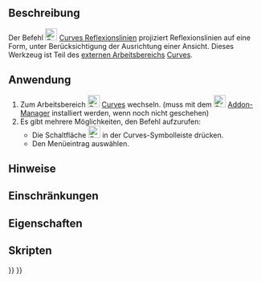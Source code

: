 <languages/>

{{Docnav/de
|[[Curves_CompressionSpring/de|Druckfeder]]
|[[Curves_MultiLoft/de|MultiLoft]]
|[[Curves_Workbench/de|Curves]]
|IconL=Curves_CompressionSpring.svg
|IconR=Curves_MultiLoft.svg
|IconC=Curves_workbench_icon.svg
}}

{{GuiCommand/de
|Name=Curves ReflectLines
|Name/de=Curves Reflexionslinien
|MenuLocation=Surfaces → Reflect Lines
|Workbenches=[[Curves_Workbench/de|Curves]]
}}

<span id="Description"></span>
==Beschreibung==

Der Befehl [[Image:Curves_ReflectLines.svg|24px]] [[Curves_ReflectLines/de|Curves Reflexionslinien]] projiziert Reflexionslinien auf eine Form, unter Berücksichtigung der Ausrichtung einer Ansicht. Dieses Werkzeug ist Teil des [[external workbenches/de|externen Arbeitsbereichs]] [[Curves Workbench/de|Curves]].

<span id="Usage"></span>
==Anwendung==

# Zum Arbeitsbereich [[Image:Curves_workbench_icon.svg|24px]] [[Curves_Workbench/de|Curves]] wechseln. (muss mit dem  [[Image:Std_AddonMgr.svg|24px]] [[Std_AddonMgr/de|Addon-Manager]] installiert werden, wenn noch nicht geschehen)
# Es gibt mehrere Möglichkeiten, den Befehl aufzurufen:
#* Die Schaltfläche [[Image:Curves_ReflectLines.svg|24px]] in der Curves-Symbolleiste drücken.
#* Den Menüeintrag {{MenuCommand|Surfaces → Reflect Lines}} auswählen.


<span id="Notes"></span>
==Hinweise==


<span id="Limitations"></span>
==Einschränkungen==


<span id="Properties"></span>
==Eigenschaften==


<span id="Scripting"></span>
==Skripten==


{{Docnav/de
|[[Curves_CompressionSpring/de|Druckfeder]]
|[[Curves_MultiLoft/de|MultiLoft]]
|[[Curves_Workbench/de|Curves]]
|IconL=Curves_CompressionSpring.svg
|IconR=Curves_MultiLoft.svg
|IconC=Curves_workbench_icon.svg
}}

{{Curves Tools navi{{#translation:}}}}
{{Userdocnavi{{#translation:}}}}